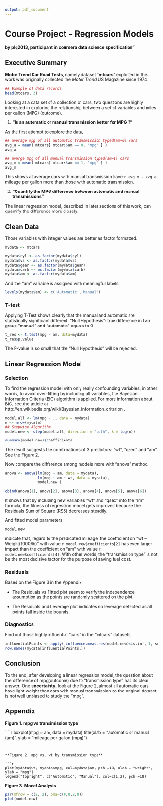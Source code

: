 ```yaml
---
output: pdf_document
---
```


Course Project - Regression Models
=========================================================
#### by plq2013, participant in coursera data science specification"

## Executive Summary

__Motor Trend Car Road Tests__, namely dataset "__mtcars__" exploited in this work was originally collected the _Motor Trend_ US Magazine since 1974.

```r
## Example of data records
head(mtcars, 3)
```

Looking at a data set of a collection of cars, two questions are highly interested in exploring the relationship between a set of variables and miles per gallon (MPG) (outcome). 

1. __"Is an automatic or manual transmission better for MPG ?"__

As the first attempt to explore the data,
```r
## average mpg of all automatic transmission typed(am=0) cars
avg_a = mean( mtcars[ mtcars$am == 0, "mpg" ] )
avg_a

## avarge mpg of all manual transmission typed(am=1) cars
avg_m = mean( mtcars[ mtcars$am == 1, "mpg" ] )
avg_m
```
This shows at average cars with manual transmission have `r avg_m - avg_a` mileage per gallon more than those with automatic transmission. 

2. __"Quantify the MPG difference between automatic and manual transmissions"__

The linear regression model, described in later sections of this work, can quantify the difference more closely.


## Clean Data

Those variables with integer values are better as factor formatted.

```r
mydata <- mtcars

mydata$cyl <- as.factor(mydata$cyl)
mydata$vs <- as.factor(mydata$vs)
mydata$gear <- as.factor(mydata$gear)
mydata$carb <- as.factor(mydata$carb)
mydata$am <- as.factor(mydata$am)
```

And the "am" variable is assigned with meaningful labels
```r
levels(mydata$am) <- c('Automatic','Manual')
```


### T-test
Applying T-Test shows clearly that the manual and automatic are statistically significant different.
"Null Hypothesis": true difference in two group "manual" and "automatic" equals to 0
```r
t_res <- t.test(mpg ~ am, data=mydata)
t_res$p.value
```
The P-value is so small that the "Null Hypothesis" will be rejected.

## Linear Regression Model

### Selection 
To find the regression model with only really confounding variables, in other words, to avoid over-fitting by including all variables, the Bayesian Information Criteria (BIC) algorithm is applied. For more information about BIC, see the article at http://en.wikipedia.org/wiki/Bayesian_information_criterion .

```r
model.all <- lm(mpg ~ ., data = mydata)
n <- nrow(mydata)
## Stepwise Algorithm
model.new <- step(model.all, direction = "both", k = log(n))
```

```r
summary(model.new)$coefficients
```

The result suggests the combinations of 3 predictors: "wt", "qsec" and "am". See the Figure 2.

Now compare the difference among models more with "anova" method.

```r
anova <- anova(lm(mpg ~ am, data = mydata), 
               lm(mpg ~ am + wt, data = mydata),
               model.new )

cbind(anova[1], anova[2], anova[3], anova[4], anova[5], anova[6])
```

It shows that by including new variables "wt" and "qsec" into the "lm" formula, the fitness of regression model gets improved because the Residuals Sum of Square (RSS) decreases steadily. 

And fitted model parameters
```r
model.new

```
indicate that, regard to the predicated mileage, the coefficient on "wt -- Weight(1000/lb)" with value `r model.new$coefficients[2]`  has even larger impact than the coefficient on "am" with value `r model.new$coefficients[4]`. With other words, the "transmission type" is not be the most decisive factor for the purpose of saving fuel cost.

### Residuals

Based on the Figure 3 in the Appendix

- The Residuals vs Fitted plot seem to verify the independence assumption as the points are randomly scattered on the plot.

- The Residuals and Leverage plot indicates no leverage detected as all points fall inside the bounds.

### Diagnostics
Find out those highly influential "cars" in the "mtcars" datasets.

```r
influentialPoints <- apply( influence.measures(model.new)$is.inf, 1, sum)>0
row.names(mydata[influentialPoints,])
```
## Conclusion
To the end, after developing a linear regression model, the question about the difference of mpg(outcome) due to "transmission type" has its clear answer. One **uncertainty**, look at the Figure 2, almost all automatic cars have light weight than cars with manual transmission so the original dataset is not well unbiased to study the "mpg". 


## Appendix


**Figure 1. mpg vs transimission type**

````r
boxplot(mpg ~ am, data = mydata)
title(xlab = "automatic or manual (am)", ylab = "mileage per gallon (mpg)")

```


**Figure 2. mpg vs. wt by transmission type**

```r
plot(mydata$wt, mydata$mpg, col=mydata$am, pch =18, xlab = "weight", ylab = "mpg")
legend("topright", c("Automatic", "Manual"), col=c(1,2), pch =18)
```


**Figure 3. Model Analysis**

```r
par(mfrow = c(2, 2), oma=c(0,0,2,0))
plot(model.new)
```
